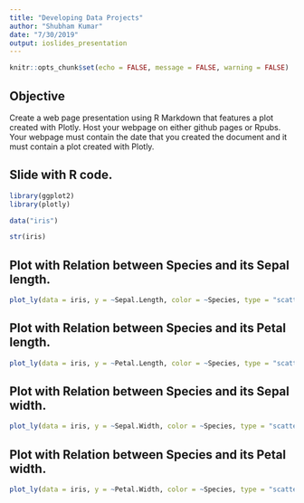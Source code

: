 ```yaml
---
title: "Developing Data Projects"
author: "Shubham Kumar"
date: "7/30/2019"
output: ioslides_presentation
---
```


```r
knitr::opts_chunk$set(echo = FALSE, message = FALSE, warning = FALSE)
```

## Objective

Create a web page presentation using R Markdown that features a plot created with Plotly. Host your webpage on either github pages or Rpubs.
Your webpage must contain the date that you created the document and it must contain a plot created with Plotly.

## Slide with R code.

```r
library(ggplot2)
library(plotly)

data("iris")

str(iris)
```

## Plot with Relation between Species and its Sepal length.

```r
plot_ly(data = iris, y = ~Sepal.Length, color = ~Species, type = "scatter", mode = "lines")
```

## Plot with Relation between Species and its Petal length.

```r
plot_ly(data = iris, y = ~Petal.Length, color = ~Species, type = "scatter", mode = "lines")
```

## Plot with Relation between Species and its Sepal width.

```r
plot_ly(data = iris, y = ~Sepal.Width, color = ~Species, type = "scatter", mode = "lines")
```


## Plot with Relation between Species and its Petal width.

```r
plot_ly(data = iris, y = ~Petal.Width, color = ~Species, type = "scatter", mode = "lines")
```